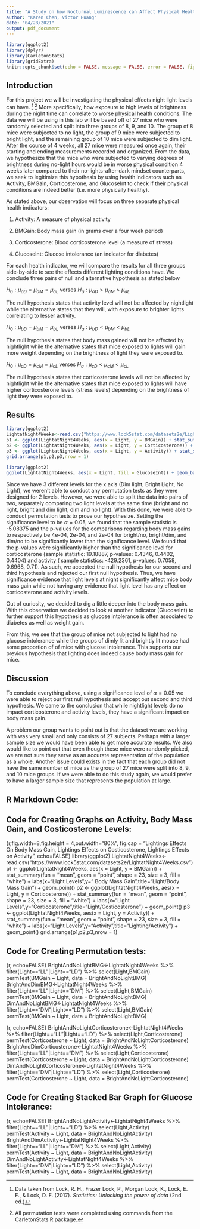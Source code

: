 ```yaml
---
title: "A Study on how Nocturnal Luminescence can Affect Physical Health"
author: "Karen Chen, Victor Huang"
date: "04/28/2021"
output: pdf_document
---
```


```r
library(ggplot2)
library(dplyr)
library(CarletonStats)
library(gridExtra)
knitr::opts_chunk$set(echo = FALSE, message = FALSE, error = FALSE, fig.align = "center", warning = FALSE)
```

## Introduction

For this project we will be investigating the physical effects night light levels can have. ^[Data taken from Lock, R. H., Frazer Lock, P., Morgan Lock, K., Lock, E. F., & Lock, D. F. (2017). *Statistics: Unlocking the power of data* (2nd ed.)] ^[All permutation tests were completed using commands from the CarletonStats R package.] More specifically, how exposure to high levels of brightness during the night time can correlate to worse physical health conditions. The data we will be using in this lab will be based off of 27 mice who were randomly selected and split into three groups of 8, 9, and 10. The group of 8 mice were subjected to no light, the group of 9 mice were subjected to bright light, and the remaining group of 10 mice were subjected to dim light. After the course of 4 weeks, all 27 mice were measured once again, their starting and ending measurements recorded and organized. From the data, we hypothesize that the mice who were subjected to varying degrees of brightness during no-light hours would be in worse physical condition 4 weeks later compared to their no-lights-after-dark mindset counterparts, we seek to legitimize this hypothesis by using health indicators such as Activity, BMGain, Corticosterone, and GlucoseInt to check if their physical conditions are indeed better (i.e. more physically healthy).

As stated above, our observation will focus on three separate physical health indicators:

1. Activity: A measure of physical activity

2. BMGain:  Body mass gain (in grams over a four week period)

3. Corticosterone:  Blood corticosterone level (a measure of stress)

4. GlucoseInt: Glucose intolerance (an indicator for diabetes)

For each health indicator, we will compare the results for all three groups side-by-side to see the effects different lighting conditions have. We conclude three pairs of null and alternative hypothesis as stated below

$H_{0}: \mu_{aD} = \mu_{aM} = \mu_{aL}$ verses $H_{a}: \mu_{aD} > \mu_{aM} > \mu_{aL}$

The null hypothesis states that activity level will not be affected by nightlight while the alternative states that they will, with exposure to brighter lights correlating to lesser activity.

$H_{0}: \mu_{bD} = \mu_{bM} = \mu_{bL}$ verses $H_{a}: \mu_{bD} < \mu_{bM} < \mu_{bL}$

The null hypothesis states that body mass gained will not be affected by nightlight while the alternative states that mice exposed to lights will gain more weight depending on the brightness of light they were exposed to.

$H_{0}: \mu_{cD} = \mu_{cM} = \mu_{cL}$ verses $H_{a}: \mu_{cD} < \mu_{cM} < \mu_{cL}$

The null hypothesis states that corticosterone levels  will not be affected by nightlight while the alternative states that mice exposed to lights will have higher corticosterone levels (stress levels) depending on the brightness of light they were exposed to.

## Results

```r
library(ggplot2)
LightatNight4Weeks<-read.csv("https://www.lock5stat.com/datasets2e/LightatNight4Weeks.csv")
p1 <- ggplot(LightatNight4Weeks, aes(x = Light, y = BMGain)) + stat_summary(fun = "mean", geom = "point", shape = 23, size = 3, fill = "white") + labs(x="Light Levels",y=" Body Mass Gain",title="Light/Body Mass Gain") + geom_point()
p2 <- ggplot(LightatNight4Weeks, aes(x = Light, y = Corticosterone)) + stat_summary(fun = "mean", geom = "point", shape = 23, size = 3, fill = "white") + labs(x="Light Levels",y="Corticosterone",title="Light/Costicosterone") + geom_point()
p3 <- ggplot(LightatNight4Weeks, aes(x = Light, y = Activity)) + stat_summary(fun = "mean", geom = "point", shape = 23, size = 3, fill = "white") + labs(x="Light Levels",y="Activity",title="Lighting/Activity") + geom_point()
grid.arrange(p1,p2,p3,nrow = 1)
```
```r
library(ggplot2)
ggplot(LightatNight4Weeks, aes(x = Light, fill = GlucoseInt)) + geom_bar(position = "fill") + labs(x="Light Levels",y="",title="Light/Glucose Intolerance") 
```
Since we have 3 different levels for the x axis (Dim light, Bright Light, No Light), we weren't able to conduct any permutation tests as they were designed for 2 levels. However, we were able to split the data into pairs of two, separately comparing two light levels at the same time (bright and no light, bright and dim light, dim and no light). With this done, we were able to conduct permutation tests to prove our hypothesize. Setting the significance level to be $\alpha = 0.05$, we found that the sample statistic is -5.08375 and the p-values for the comparisons regarding body mass gains to respectively be 4e-04, 2e-04, and 2e-04 for bright/no, bright/dim, and dim/no to be significantly lower than the significance level. We found that the p-values were significantly higher than the significance level for corticosterone (sample statistic: 19.18887, p-values: 0.4346, 0.4402, 0.4404) and activity ( sample statistics: -429.2361, p-values: 0.7058, 0.6968, 0.71). As such, we accepted the null hypothesis for our second and third hypothesis and rejected our first null hypothesis. Thus, we have significance evidence that light levels at night significantly affect mice body mass gain while not having any evidence that light level has any effect on corticosterone and activity levels.

Out of curiosity, we decided to dig a little deeper into the body mass gain. With this observation we decided to look at another indicator (GlucoseInt) to further support this hypothesis as glucose intolerance is often associated to diabetes as well as weight gain.

From this, we see that the group of mice not subjected to light had no glucose intolerance while the groups of dimly lit and brightly lit mouse had some proportion of of mice with glucose intolerance. This supports our previous hypothesis that lighting does indeed cause body mass gain for mice.

## Discussion

To conclude everything above, using a significance level of $\alpha = 0.05$ we were able to reject our first null hypothesis and accept out second and third hypothesis. We came to the conclusion that while nightlight levels do no impact corticosterone and activity levels, they have a significant impact on body mass gain. 

A problem our group wants to point out is that the dataset we are working with was very small and only consists of 27 subjects. Perhaps with a larger sample size we would have been able to get more accurate results. We also would like to point out that even though these mice were randomly picked, we are not sure they serve as an accurate representation of the population as a whole. Another issue could exists in the fact that each group did not have the same number of mice as the group of 27 mice were split into 8, 9, and 10 mice groups. If we were able to do this study again, we would prefer to have a larger sample size that represents the population at large. 


## R Markdown Code:

## Code for Creating Graphs on Activity, Body Mass Gain, and Costicosterone Levels:

{r,fig.width=8,fig.height = 4,out.width="80%", fig.cap = "Lightings Effects On Body Mass Gain, Lightings Effects on Costicosterone, Lightings Effects on Activity", echo=FALSE}
library(ggplot2)
LightatNight4Weeks<-read.csv("https://www.lock5stat.com/datasets2e/LightatNight4Weeks.csv")
p1 <- ggplot(LightatNight4Weeks, aes(x = Light, y = BMGain)) + stat_summary(fun = "mean", geom = "point", shape = 23, size = 3, fill = "white") + labs(x="Light Levels",y=" Body Mass Gain",title="Light/Body Mass Gain") + geom_point()
p2 <- ggplot(LightatNight4Weeks, aes(x = Light, y = Corticosterone)) + stat_summary(fun = "mean", geom = "point", shape = 23, size = 3, fill = "white") + labs(x="Light Levels",y="Corticosterone",title="Light/Costicosterone") + geom_point()
p3 <- ggplot(LightatNight4Weeks, aes(x = Light, y = Activity)) + stat_summary(fun = "mean", geom = "point", shape = 23, size = 3, fill = "white") + labs(x="Light Levels",y="Activity",title="Lighting/Activity") + geom_point()
grid.arrange(p1,p2,p3,nrow = 1)

## Code for Creating Permutation tests: 

{r, echo=FALSE}
BrightAndNoLightBMG<-LightatNight4Weeks %>% filter(Light=="LL"|Light=="LD") %>% select(Light,BMGain)
permTest(BMGain ~ Light, data = BrightAndNoLightBMG)
BrightAndDimBMG<-LightatNight4Weeks %>% filter(Light=="LL"|Light=="DM") %>% select(Light,BMGain)
permTest(BMGain ~ Light, data = BrightAndNoLightBMG)
DimAndNoLightBMG<-LightatNight4Weeks %>% filter(Light=="DM"|Light=="LD") %>% select(Light,BMGain)
permTest(BMGain ~ Light, data = BrightAndNoLightBMG)

{r, echo=FALSE}
BrightAndNoLightCorticosterone<-LightatNight4Weeks %>% filter(Light=="LL"|Light=="LD") %>% select(Light,Corticosterone)
permTest(Corticosterone ~ Light, data = BrightAndNoLightCorticosterone)
BrightAndDimCorticosterone<-LightatNight4Weeks %>% filter(Light=="LL"|Light=="DM") %>% select(Light,Corticosterone)
permTest(Corticosterone ~ Light, data = BrightAndNoLightCorticosterone)
DimAndNoLightCorticosterone<-LightatNight4Weeks %>% filter(Light=="DM"|Light=="LD") %>% select(Light,Corticosterone)
permTest(Corticosterone ~ Light, data = BrightAndNoLightCorticosterone)

## Code for Creating Stacked Bar Graph for Glucose Intolerance:

{r, echo=FALSE}
BrightAndNoLightActivity<-LightatNight4Weeks %>% filter(Light=="LL"|Light=="LD") %>% select(Light,Activity)
permTest(Activity ~ Light, data = BrightAndNoLightActivity)
BrightAndDimActivity<-LightatNight4Weeks %>% filter(Light=="LL"|Light=="DM") %>% select(Light,Activity)
permTest(Activity ~ Light, data = BrightAndNoLightActivity)
DimAndNoLightActivity<-LightatNight4Weeks %>% filter(Light=="DM"|Light=="LD") %>% select(Light,Activity)
permTest(Activity ~ Light, data = BrightAndNoLightActivity)
